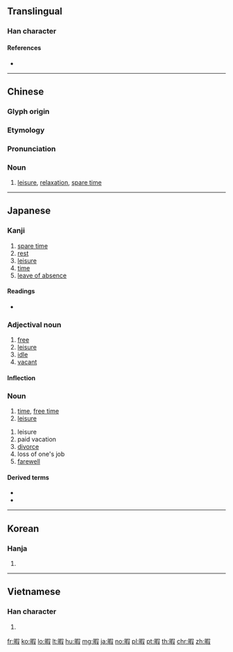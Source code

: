 ==Translingual==

===Han character===
{{Han char|rn=72|rad=日|as=09|sn=13|four=67047|canj=ARSE|ids=⿰日叚}}

====References====
* {{Han ref|kx=0497.360|dkj=14036|dj=0865.270|hdz=21527.020|uh=6687|ud=26247|bh=B776|bd=46966}}

----

==Chinese==
{{zh-forms}}

===Glyph origin===
{{Han etym}}

===Etymology===
{{rfe|zh|Any relation to 假 ("vacation")?}}

===Pronunciation===
{{zh-pron
|m=xiá
|c=haa6
|mc=y
|oc=y
|ma=
|cat=n
}}

===Noun===
{{zh-noun}}

# [[leisure]], [[relaxation]], [[spare time]]

----

==Japanese==

===Kanji===
{{ja-kanji|grade=c|rs=日09}}

# [[spare time]]
# [[rest]]
# [[leisure]]
# [[time]]
# [[leave of absence]]

====Readings====
* {{ja-readings|goon=[[げ]] (ge)|kanon=[[か]] (ka)|kun=[[ひま]] (hima), [[いとま]] (itoma)}}

===Adjectival noun===
{{ja-adj|infl=na|ひま}}

# [[free]]
# [[leisure]]
# [[idle]]
# [[vacant]]

====Inflection====
{{ja-na|ひま}}

===Noun===
{{ja-noun|ひま}}

# [[time]], [[free time]]
# [[leisure]]

{{ja-noun|いとま}}

# leisure
# paid vacation
# [[divorce]]
# loss of one's job
# [[farewell]]

====Derived terms====
* {{ja-r|暇人|ひまじん}}
* {{ja-r|暇を唾す|ひま を つばす}}

----

==Korean==

===Hanja===
{{ko-hanja|hangeul=가|eumhun=|rv=ga|mr=ka|y=ka}}

# {{defn|lang=ko|sort=日09}}

----

==Vietnamese==

===Han character===
{{vi-hantu|[[hạ]], [[hả]], [[há]]|rs=日09}}

# {{defn|lang=vi|sort=日09}}

[[fr:暇]]
[[ko:暇]]
[[lo:暇]]
[[lt:暇]]
[[hu:暇]]
[[mg:暇]]
[[ja:暇]]
[[no:暇]]
[[pl:暇]]
[[pt:暇]]
[[th:暇]]
[[chr:暇]]
[[zh:暇]]